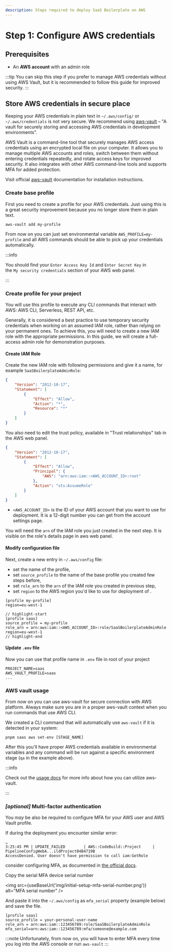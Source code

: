 ```yaml
---
description: Steps required to deploy SaaS Boilerplate on AWS
---
```


# Step 1: Configure AWS credentials


## Prerequisites

- An **AWS account** with an admin role

:::tip
You can skip this step if you prefer to manage AWS credentials without using AWS Vault, but it is recommended to
follow this guide for improved security.
:::

<FreshAWSAccountInfo />

## Store AWS credentials in secure place

Keeping your AWS credentials in plain text in `~/.aws/config/` or `~/.aws/credentials` is not very secure.
We recommend using [aws-vault](https://github.com/99designs/aws-vault) – "A vault for securely storing and accessing
AWS credentials in development environments".

AWS Vault is a command-line tool that securely manages AWS access credentials using an encrypted local file on your
computer. It allows you to manage multiple AWS accounts and roles, switch between them without entering credentials
repeatedly, and rotate access keys for improved security. It also integrates with other AWS command-line tools
and supports MFA for added protection.

Visit official [aws-vault](https://github.com/99designs/aws-vault) documentation for installation instructions.

### Create base profile

First you need to create a profile for your AWS credentials. Just using this is a great security improvement because
you no longer store them in plain text.

```shell
aws-vault add my-profile
```

From now on you can just set environmental variable `AWS_PROFILE=my-profile` and all AWS commands should be able to pick
up your credentials automatically.

:::info

You should find your `Enter Access Key Id` and `Enter Secret Key` in <br /> the `My security credentials` section of
your AWS web panel.

:::

### Create profile for your project

You will use this profile to execute any CLI commands that interact with AWS: AWS CLI, Serverless, REST API, etc.

Generally, it is considered a best practice to use temporary security credentials when working on an assumed IAM role,
rather than relying on your permanent ones. To achieve this, you will need to create a new IAM role with the appropriate
permissions. In this guide, we will create a full-access admin role for demonstration purposes.

#### Create IAM Role

Create the new IAM role with following permissions and give it a name, for example `SaaSBoilerplateAdminRole`:

```json
{
    "Version": "2012-10-17",
    "Statement": [
        {
            "Effect": "Allow",
            "Action": "*",
            "Resource": "*"
        }
    ]
}
```

You also need to edit the trust policy, available in "Trust relationships" tab in the AWS web panel.

```json
{
    "Version": "2012-10-17",
    "Statement": [
        {
            "Effect": "Allow",
            "Principal": {
                "AWS": "arn:aws:iam::<AWS_ACCOUNT_ID>:root"
            },
            "Action": "sts:AssumeRole"
        }
    ]
}
```

- `<AWS_ACCOUNT_ID>` is the ID of your AWS account that you want to use for deployment. It is a 12-digit number you can
get from the account settings page.

You will need the `arn` of the IAM role you just created in the next step. It is visible on the role's details page in aws
web panel.

#### Modify configuration file

Next, create a new entry in `~/.aws/config` file:
- set the name of the profile,
- set `source_profile` to the name of the base profile you created few steps before,
- set `role_arn` to the `arn` of the IAM role you created in previous step,
- set `region` to the AWS region you'd like to use for deployment of <ProjectName/>.

```shell title="~/.aws/config"
[profile my-profile]
region=eu-west-1

// highlight-start
[profile saas]
source_profile = my-profile
role_arn = arn:aws:iam::<AWS_ACCOUNT_ID>:role/SaaSBoilerplateAdminRole
region=eu-west-1
// highlight-end
```

#### Update `.env` file

Now you can use that profile name in `.env` file in root of your project

```dotenv title=".env"
PROJECT_NAME=saas
AWS_VAULT_PROFILE=saas
...
```

### AWS vault usage

From now on you can use aws-vault for secure connection with AWS platform.
Always make sure you are in a proper aws-vault context when you run commands that use AWS CLI.

We created a CLI command that will automatically use `aws-vault` if it is detected in your system:

```shell
pnpm saas aws set-env [STAGE_NAME]
```

After this you'll have proper AWS credentials available in environmental variables and any command will be run against
a specific environment stage (`qa` in the example above).

:::info

Check out the [usage docs](https://github.com/99designs/aws-vault/blob/master/USAGE.md) for more info about how you can
utilize aws-vault.

:::


### _[optional]_ Multi-factor authentication

You _may_ be also be required to configure MFA for your AWS user and AWS Vault profile.

If during the deployment you encounter similar error:

```
…
3:25:45 PM | UPDATE_FAILED        | AWS::CodeBuild::Project     | PipelineConfigWebA...ildProject04B4719B
AccessDenied. User doesn't have permission to call iam:GetRole
```

consider configuring MFA, as documented in [the official docs](https://docs.aws.amazon.com/IAM/latest/UserGuide/id_credentials_mfa_enable_virtual.html#enable-virt-mfa-for-root).

Copy the serial MFA device serial number

<img
  src={useBaseUrl('img/initial-setup-mfa-serial-number.png')}
  alt="MFA serial number"
/>

And paste it into the `~/.aws/config` as `mfa_serial` property (example below) and save the file.

```shell {4}
[profile saas]
source_profile = your-personal-user-name
role_arn = arn:aws:iam::123456789:role/SaaSBoilerplateAdminRole
mfa_serial=arn:aws:iam::123456789:mfa/someone@example.com
```

:::note
Unfortunately, from now on, you will have to enter MFA every time you log into the AWS console or run `aws-vault`
:::

